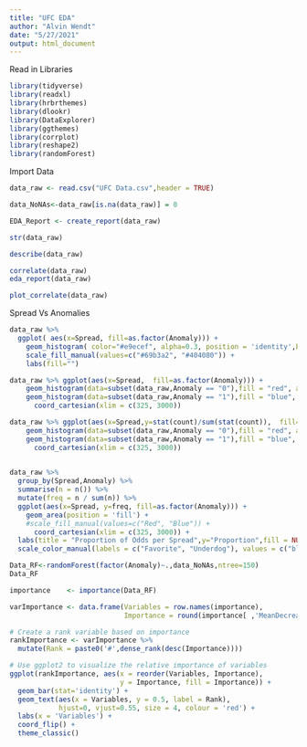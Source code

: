 ---
title: "UFC EDA"
author: "Alvin Wendt"
date: "5/27/2021"
output: html_document
---

Read in Libraries
```{r}
library(tidyverse)
library(readxl)
library(hrbrthemes)
library(dlookr)
library(DataExplorer)
library(ggthemes)
library(corrplot)
library(reshape2)
library(randomForest)
```

Import Data
```{r}
data_raw <- read.csv("UFC Data.csv",header = TRUE)
```

```{r}
data_NoNAs<-data_raw[is.na(data_raw)] = 0
```

```{r}
EDA_Report <- create_report(data_raw)
```

```{r}
str(data_raw)
```


```{r}
describe(data_raw)
```


```{r}
correlate(data_raw)
eda_report(data_raw)
```


```{r}
plot_correlate(data_raw)
```


Spread Vs Anomalies
```{r}
data_raw %>%
  ggplot( aes(x=Spread, fill=as.factor(Anomaly))) +
    geom_histogram( color="#e9ecef", alpha=0.3, position = 'identity',bins = 100) +
    scale_fill_manual(values=c("#69b3a2", "#404080")) +
    labs(fill="")
```
```{r}
data_raw %>% ggplot(aes(x=Spread,  fill=as.factor(Anomaly))) + 
    geom_histogram(data=subset(data_raw,Anomaly == "0"),fill = "red", alpha = 0.4,bins = 70) +
    geom_histogram(data=subset(data_raw,Anomaly == "1"),fill = "blue", alpha = 0.2,bins = 70) +
      coord_cartesian(xlim = c(325, 3000))
```

```{r}
data_raw %>% ggplot(aes(x=Spread,y=stat(count)/sum(stat(count)),  fill=as.factor(Anomaly))) + 
    geom_histogram(data=subset(data_raw,Anomaly == "0"),fill = "red", alpha = 0.4,bins = 70) +
    geom_histogram(data=subset(data_raw,Anomaly == "1"),fill = "blue", alpha = 0.2,bins = 70) +
      coord_cartesian(xlim = c(325, 3000))
 
```

```{r}
data_raw %>%
  group_by(Spread,Anomaly) %>% 
  summarise(n = n()) %>% 
  mutate(freq = n / sum(n)) %>% 
  ggplot(aes(x=Spread, y=freq, fill=as.factor(Anomaly))) +
    geom_area(position = 'fill') +
    #scale_fill_manual(values=c("Red", "Blue")) +
      coord_cartesian(xlim = c(325, 3000)) + 
  labs(title = "Proportion of Odds per Spread",y="Proportion",fill = NULL)+
  scale_color_manual(labels = c("Favorite", "Underdog"), values = c("blue", "red"))+ scale_fill_brewer(palette = "Set1") 
```

```{r}

Data_RF<-randomForest(factor(Anomaly)~.,data_NoNAs,ntree=150)
Data_RF

```


```{r}
importance    <- importance(Data_RF)

varImportance <- data.frame(Variables = row.names(importance), 
                            Importance = round(importance[ ,'MeanDecreaseGini'],2))

# Create a rank variable based on importance
rankImportance <- varImportance %>%
  mutate(Rank = paste0('#',dense_rank(desc(Importance))))

# Use ggplot2 to visualize the relative importance of variables
ggplot(rankImportance, aes(x = reorder(Variables, Importance), 
                           y = Importance, fill = Importance)) +
  geom_bar(stat='identity') + 
  geom_text(aes(x = Variables, y = 0.5, label = Rank),
            hjust=0, vjust=0.55, size = 4, colour = 'red') +
  labs(x = 'Variables') +
  coord_flip() + 
  theme_classic()
```

